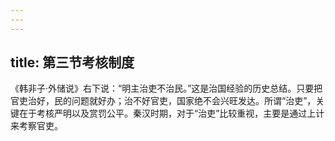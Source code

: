 ```yaml
---
---
---
```

title: 第三节考核制度
---



《韩非子·外储说》右下说：“明主治吏不治民。”这是治国经验的历史总结。只要把官吏治好，民的问题就好办；治不好官吏，国家绝不会兴旺发达。所谓“治吏”，关键在于考核严明以及赏罚公平。秦汉时期，对于“治吏”比较重视，主要是通过上计来考察官吏。